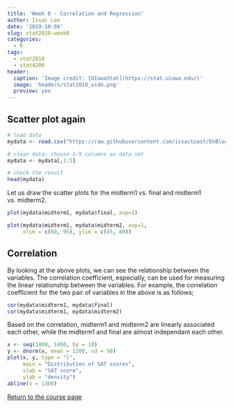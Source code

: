```yaml
---
title: 'Week 8 - Correlation and Regression'
author: Issac Lee
date: '2019-10-04'
slug: stat2010-week8
categories:
  - R
tags:
  - stat2010
  - stat4200
header:
  caption: 'Image credit: [UIowaStat](https://stat.uiowa.edu/)'
  image: 'headers/stat2010_wide.png'
  preview: yes
---
```


## Scatter plot again

```r
# load data
mydata <- read.csv("https://raw.githubusercontent.com/issactoast/EnBlog/master/static/files/stat2010/examscore.csv", header = TRUE)

# clean data; choose 1~5 columns as data set
mydata <- mydata[,1:5]

# check the result
head(mydata)
```

Let us draw the scatter plots for the midterm1 vs. final and midterm1 vs. midterm2.

```r
plot(mydata$midterm1, mydata$final, asp=1)
```

```r
plot(mydata$midterm1, mydata$midterm2, asp=1,
     xlim = c(60, 95), ylim = c(45, 80))

```

## Correlation

By looking at the above plots, we can see the relationship between the variables. The correlation coefficient, especially, can be used for measuring the linear relationship between the variables. For example, the correlation coefficient for the two pair of variables in the above is as follows;

```r
cor(mydata$midterm1, mydata$final)
cor(mydata$midterm1, mydata$midterm2)
```

Based on the correlation, midterm1 and midterm2 are linearly associated each other, while the midterm1 and final are almost independant each other.

```r
x <- seq(1000, 1400, by = 10)
y <- dnorm(x, mean = 1200, sd = 50)
plot(x, y, type = "l",
     main = "Distribution of SAT scores",
     xlab = "SAT score",
     ylab = "density")
abline(v = 1300)
```


<a href="https://theissaclee.com/post/stat2010/" target="_self">Return to the course page</a>


